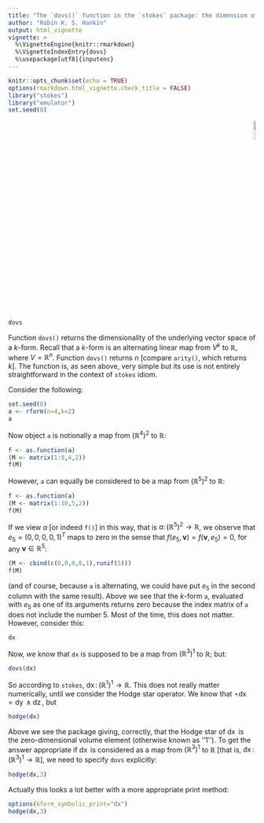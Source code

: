```yaml
---
title: "The `dovs()` function in the `stokes` package: the dimension of the underlying vector space"
author: "Robin K. S. Hankin"
output: html_vignette
vignette: >
  %\VignetteEngine{knitr::rmarkdown}
  %\VignetteIndexEntry{dovs}
  %\usepackage[utf8]{inputenc}
---
```


```r
knitr::opts_chunk$set(echo = TRUE)
options(rmarkdown.html_vignette.check_title = FALSE)
library("stokes")
library("emulator")
set.seed(0)
```

<p style="text-align: right;">
![](`r system.file("help/figures/stokes.png", package = "stokes")`){width=10%}
</p>

```r
dovs
```

Function `dovs()` returns the dimensionality of the underlying vector
space of a $k$-form.  Recall that a $k$-form is an alternating linear
map from $V^k$ to $\mathbb{R}$, where $V=\mathbb{R}^n$.  Function
`dovs()` returns $n$ [compare `arity()`, which returns $k$].  The
function is, as seen above, very simple but its use is not entirely
straightforward in the context of `stokes` idiom.

Consider the following:


```r
set.seed(0)
a <- rform(n=4,k=2)
a
```

Now object `a` is notionally a map from $\left(\mathbb{R}^4\right)^2$
to $\mathbb{R}$:

```r
f <- as.function(a)
(M <- matrix(1:8,4,2))
f(M)
```

However, `a` can equally be considered to be a map from
$\left(\mathbb{R}^5\right)^2$ to $\mathbb{R}$:


```r
f <- as.function(a)
(M <- matrix(1:10,5,2))
f(M)
```

If we view $a$ [or indeed `f()`] in this way, that is
$a\colon\left(\mathbb{R}^5\right)^2\longrightarrow\mathbb{R}$, we
observe that $e_5=\left(0,0,0,0,1\right)^T$ maps to zero in the sense
that $f(e_5,\mathbf{v})=f(\mathbf{v},e_5)=0$, for any
$\mathbf{v}\in\mathbb{R}^5$:

```r
(M <- cbind(c(0,0,0,0,1),runif(5)))
f(M)
```

(and of course, because `a` is alternating, we could have put $e_5$ in
the second column with the same result).  Above we see that the
$k$-form `a`, evaluated with $e_5$ as one of its arguments returns
zero because the index matrix of `a` does not include the number 5.
Most of the time, this does not matter.  However, consider this:

```r
dx
```

Now, _we_ know that `dx` is supposed to be a map from
$\left(\mathbb{R}^3\right)^1$ to $\mathbb{R}$; but:

```r
dovs(dx)
```

So according to `stokes`,
$\operatorname{dx}\colon\left(\mathbb{R}^1\right)^1\longrightarrow\mathbb{R}$.
This does not really matter numerically, until we consider the Hodge
star operator.  We know that
$\star\operatorname{dx}=\operatorname{dy}\wedge\operatorname{dz}$, but

```r
hodge(dx)
```

Above we see the package giving, correctly, that the Hodge star of
$\operatorname{dx}$ is the zero-dimensional volume element (otherwise
known as ''1'').  To get the answer appropriate if $\operatorname{dx}$
is considered as a map from $\left(\mathbb{R}^3\right)^1$ to
$\mathbb{R}$ [that is,
$\operatorname{dx}\colon\left(\mathbb{R}^3\right)^1\longrightarrow\mathbb{R}$],
we need to specify `dovs` explicitly:

```r
hodge(dx,3)
```

Actually this looks a lot better with a more appropriate print method:

```r
options(kform_symbolic_print="dx")
hodge(dx,3)
```

